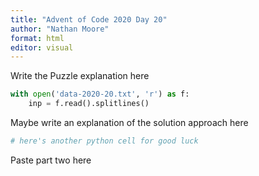 ```yaml
---
title: "Advent of Code 2020 Day 20"
author: "Nathan Moore"
format: html
editor: visual
---
```


Write the Puzzle explanation here

```python

with open('data-2020-20.txt', 'r') as f:
    inp = f.read().splitlines()

```

Maybe write an explanation of the solution approach here

```python
# here's another python cell for good luck

```

Paste part two here
